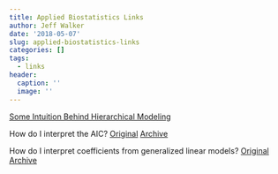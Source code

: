 ```yaml
---
title: Applied Biostatistics Links
author: Jeff Walker
date: '2018-05-07'
slug: applied-biostatistics-links
categories: []
tags:
  - links
header:
  caption: ''
  image: ''
---
```

[Some Intuition Behind Hierarchical Modeling](/post/some-intuition-behind-hierarchical-modeling/)

How do I interpret the AIC?
<a class="btn" href="http://www.seascapemodels.org/rstats/2018/04/13/how-to-use-the-AIC.html">Original</a>
<a class="btn" href="/files/bio413/external/interpret_aic.html">Archive</a>

How do I interpret coefficients from generalized linear models?
<a class="btn" href="http://environmentalcomputing.net/interpreting-coefficients-in-glms/">Original</a>
<a class="btn" href="/files/bio413/external/interpreting-coefficients-in-glms.html">Archive</a>

